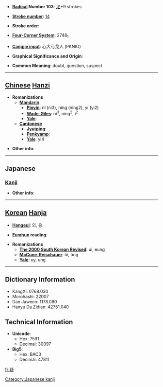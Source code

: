 * '''[[Wiktionary:Chinese radical index| Radical]] Number 103''': [[Wiktionary:Chinese radical index 疋|疋]]+9 strokes

* '''[[Wiktionary:Chinese total strokes index|Stroke number]]''': [[Wiktionary:Chinese total strokes index 14|14]]

* '''Stroke order''': 

* '''[[Wiktionary:Chinese four corner index|Four-Corner System]]''': 2748<sub>1</sub>

* '''[[Wiktionary:Chinese Cangjie index|Cangjie input]]''': 心大弓戈人 (PKNIO)

* '''Graphical Significance and Origin''': 

* '''Common Meaning''': doubt, question, suspect

----

== [[Chinese]] [[Hanzi]] ==

* '''Romanizations'''
** '''[[Mandarin]]'''
*** '''[[Pinyin]]''': nǐ (ni3), níng (ning2), yí (yi2)
*** '''[[Wade-Giles]]''': ni<sup>3</sup>, ning<sup>2</sup>, i<sup>2</sup>
*** '''[[Yale]]''': 
** '''[[Cantonese]]'''
*** '''[[Jyutping]]''':
*** '''[[Penkyamp]]''': 
*** '''[[Yale]]''': yi4

* '''Other info''': 

----

==Japanese==
===[[Kanji]]===
{{kanji|on readings=[[ぎ]] (gi), [[きょう]] (kyō)
|kun readings=[[うたがう]] (utagau), [[うたがい]] (utagai), [[うたがわしい]] (utagawashii)
}}

* '''Other info''':  

----

== [[Korean]] [[Hanja]] ==

* '''[[Hangeul]]''': 의, 응

* '''[[Eumhun]] reading''': 

* '''Romanizations'''
** '''[[The 2000 South Korean Revised Romanization|The 2000 South Korean Revised]]''': ui, eung
** '''[[McCune-Reischauer]]''': ŭi, ŭng
** '''[[Yale]]''': uy, ung

----

== Dictionary Information ==

* KangXi: 0768.030
* Morohashi: 22007
* Dae Jaweon: 1178.080
* Hanyu Da Zidian: 42751.040

== Technical Information ==

* '''Unicode''':
** Hex: 7591
** Decimal: 30097
* '''Big5''':
** Hex: BAC3
** Decimal: 47811

[[Category:Japanese kanji]]

[[fr:疑]]